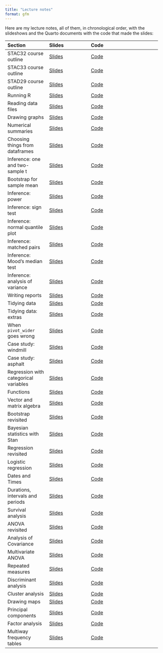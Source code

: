 ```yaml
---
title: "Lecture notes"
format: gfm
---
```


Here are my lecture notes, all of them, in chronological order, with the slideshows and the Quarto documents with the code that made the slides:

| Section | Slides | Code
|:--------|:--------|:--------------|
|STAC32 course outline | [Slides](http://ritsokiguess.site/lecture-notes/outline_c32.html) | [Code](https://raw.githubusercontent.com/nxskok/lecture-notes/master/outline_c32.qmd) |
|STAC33 course outline | [Slides](http://ritsokiguess.site/lecture-notes/outline_c33.html) | [Code](https://raw.githubusercontent.com/nxskok/lecture-notes/master/outline_c33.qmd) |
|STAD29 course outline | [Slides](http://ritsokiguess.site/lecture-notes/outline_d29.html) | [Code](https://raw.githubusercontent.com/nxskok/lecture-notes/master/outline_d29.qmd) |
|Running R | [Slides](http://ritsokiguess.site/lecture-notes/running.html) | [Code](https://raw.githubusercontent.com/nxskok/lecture-notes/master/running.qmd) |
|Reading data files | [Slides](http://ritsokiguess.site/lecture-notes/readfile.html) | [Code](https://raw.githubusercontent.com/nxskok/lecture-notes/master/readfile.qmd) |
|Drawing graphs | [Slides](http://ritsokiguess.site/lecture-notes/graphs.html) | [Code](https://raw.githubusercontent.com/nxskok/lecture-notes/master/graphs.qmd) |
|Numerical summaries | [Slides](http://ritsokiguess.site/lecture-notes/numsum.html) | [Code](https://raw.githubusercontent.com/nxskok/lecture-notes/master/numsum.qmd) |
|Choosing things from dataframes| [Slides](http://ritsokiguess.site/lecture-notes/choosing.html) | [Code](https://raw.githubusercontent.com/nxskok/lecture-notes/master/choosing.qmd) |
|Inference: one and two-sample t | [Slides](http://ritsokiguess.site/lecture-notes/inference_1.html) | [Code](https://raw.githubusercontent.com/nxskok/lecture-notes/master/inference_1.qmd) |
|Bootstrap for sample mean | [Slides](http://ritsokiguess.site/lecture-notes/bootstrap_R.html) | [Code](https://raw.githubusercontent.com/nxskok/lecture-notes/master/bootstrap_R.qmd) |
|Inference: power | [Slides](http://ritsokiguess.site/lecture-notes/inference_2.html) | [Code](https://raw.githubusercontent.com/nxskok/lecture-notes/master/inference_2.qmd) |
|Inference: sign test | [Slides](http://ritsokiguess.site/lecture-notes/inference_3.html) | [Code](https://raw.githubusercontent.com/nxskok/lecture-notes/master/inference_3.qmd) |
|Inference: normal quantile plot | [Slides](http://ritsokiguess.site/lecture-notes/inference_4a.html) | [Code](https://raw.githubusercontent.com/nxskok/lecture-notes/master/inference_4a.qmd) |
|Inference: matched pairs | [Slides](http://ritsokiguess.site/lecture-notes/inference_4b.html) | [Code](https://raw.githubusercontent.com/nxskok/lecture-notes/master/inference_4b.qmd) |
|Inference: Mood's median test | [Slides](http://ritsokiguess.site/lecture-notes/inference_5a.html) | [Code](https://raw.githubusercontent.com/nxskok/lecture-notes/master/inference_5a.qmd) |
|Inference: analysis of variance | [Slides](http://ritsokiguess.site/lecture-notes/inference_5b.html) | [Code](https://raw.githubusercontent.com/nxskok/lecture-notes/master/inference_5b.qmd) |
|Writing reports | [Slides](http://ritsokiguess.site/lecture-notes/reports.html) |[Code](https://raw.githubusercontent.com/nxskok/lecture-notes/master/reports.qmd) |
|Tidying data | [Slides](http://ritsokiguess.site/lecture-notes/tidying.html) | [Code](https://raw.githubusercontent.com/nxskok/lecture-notes/master/tidying.qmd) |
|Tidying data: extras | [Slides](http://ritsokiguess.site/lecture-notes/tidy_extra.html) | [Code](https://raw.githubusercontent.com/nxskok/lecture-notes/master/tidy_extra.qmd) |
|When `pivot_wider` goes wrong | [Slides](http://ritsokiguess.site/lecture-notes/wider_wrong.html) | [Code](https://raw.githubusercontent.com/nxskok/lecture-notes/master/wider_wrong.qmd) |
|Case study: windmill | [Slides](http://ritsokiguess.site/lecture-notes/windmill.html) | [Code](https://raw.githubusercontent.com/nxskok/lecture-notes/master/windmill.qmd) |
|Case study: asphalt | [Slides](http://ritsokiguess.site/lecture-notes/asphalt.html) | [Code](https://raw.githubusercontent.com/nxskok/lecture-notes/master/asphalt.qmd) |
|Regression with categorical variables | [Slides](http://ritsokiguess.site/lecture-notes/with_categ.html) | [Code](https://raw.githubusercontent.com/nxskok/lecture-notes/master/with_categ.qmd) |
|Functions | [Slides](http://ritsokiguess.site/lecture-notes/functions.html) | [Code](https://raw.githubusercontent.com/nxskok/lecture-notes/master/functions.qmd) |
|Vector and matrix algebra | [Slides](http://ritsokiguess.site/lecture-notes/vector_matrix.html) | [Code](https://raw.githubusercontent.com/nxskok/lecture-notes/master/vector_matrix.qmd) |
|Bootstrap revisited | [Slides](http://ritsokiguess.site/lecture-notes/bootstrap.html) | [Code](https://raw.githubusercontent.com/nxskok/lecture-notes/master/bootstrap.qmd) |
|Bayesian statistics with Stan | [Slides](http://ritsokiguess.site/lecture-notes/rstan.html) | [Code](https://raw.githubusercontent.com/nxskok/lecture-notes/master/rstan.qmd) |
|Regression revisited | [Slides](http://ritsokiguess.site/lecture-notes/regression.html) | [Code](https://raw.githubusercontent.com/nxskok/lecture-notes/master/regression.qmd) |
|Logistic regression | [Slides](http://ritsokiguess.site/lecture-notes/logistic.html) | [Code](https://raw.githubusercontent.com/nxskok/lecture-notes/master/logistic.qmd) |
|Dates and Times | [Slides](http://ritsokiguess.site/lecture-notes/dates_and_times.html) | [Code](https://raw.githubusercontent.com/nxskok/lecture-notes/master/dates_and_times.qmd) |
|Durations, intervals and periods | [Slides](http://ritsokiguess.site/lecture-notes/dip.html) | [Code](https://raw.githubusercontent.com/nxskok/lecture-notes/master/dip.qmd) |
|Survival analysis| [Slides](http://ritsokiguess.site/lecture-notes/survival.html) |[Code](https://raw.githubusercontent.com/nxskok/lecture-notes/master/survival.qmd) |
|ANOVA revisited | [Slides](http://ritsokiguess.site/lecture-notes/anova.html) | [Code](https://raw.githubusercontent.com/nxskok/lecture-notes/master/anova.qmd) |
|Analysis of Covariance | [Slides](http://ritsokiguess.site/lecture-notes/ancova.html) | [Code](https://raw.githubusercontent.com/nxskok/lecture-notes/master/ancova.qmd) |
|Multivariate ANOVA | [Slides](http://ritsokiguess.site/lecture-notes/manova.html) | [Code](https://raw.githubusercontent.com/nxskok/lecture-notes/master/manova.qmd) |
|Repeated measures | [Slides](http://ritsokiguess.site/lecture-notes/profile.html) | [Code](https://raw.githubusercontent.com/nxskok/lecture-notes/master/profile.qmd) |
|Discriminant analysis | [Slides](http://ritsokiguess.site/lecture-notes/discrim.html) | [Code](https://raw.githubusercontent.com/nxskok/lecture-notes/master/discrim.qmd) |
|Cluster analysis | [Slides](http://ritsokiguess.site/lecture-notes/cluster.html) | [Code](https://raw.githubusercontent.com/nxskok/lecture-notes/master/cluster.qmd) |
|Drawing maps | [Slides](http://ritsokiguess.site/lecture-notes/mapping.html) | [Code](https://raw.githubusercontent.com/nxskok/lecture-notes/master/mapping.qmd) |
|Principal components | [Slides](http://ritsokiguess.site/lecture-notes/princomp.html) | [Code](https://raw.githubusercontent.com/nxskok/lecture-notes/master/princomp.qmd) |
|Factor analysis| [Slides](http://ritsokiguess.site/lecture-notes/factor.html) | [Code](https://raw.githubusercontent.com/nxskok/lecture-notes/master/factor.qmd) |
|Multiway frequency tables| [Slides](http://ritsokiguess.site/lecture-notes/multiway.html) | [Code](https://raw.githubusercontent.com/nxskok/lecture-notes/master/multiway.qmd) |







